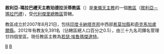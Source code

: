 {{Infobox Roman Catholic diocese
|Roman Catholic Diocese of = 敘利亞-瑪拉巴禮天主教<br>珀德拉沃蒂教區
|Latin name of diocese = Eparchia Bhadravathensis
|image = 
|caption = 
|location = [[印度|印度]]
|territory = [[卡納塔克邦|卡納塔克邦]]中西部
|population = 9,391
|rite = [[敘利亞－瑪拉巴禮教會|敘利亞－瑪拉巴禮]]
|patron = 
|province = 代利傑里
|established = 2007年
|cathedral = 
|co-cathedral =
|leadership =主教
|website =
|pope = 
|metropolitan = 
|ordinary = 若瑟·埃魯瑪傑達特
|coadjutor archbishop =
|coadjutor bishop =
|auxiliary =
|emeritus =
}}

'''敘利亞-瑪拉巴禮天主教珀德拉沃蒂教區'''（{{lang-la|Eparchia Bhadravathensis}}）是[[東儀天主教|東儀天主教]]的一個[[教區|教區]]（[[敘利亞－瑪拉巴禮教會|敘利亞－瑪拉巴禮]]），受[[敘利亞-瑪拉巴禮天主教代利傑里總教區|代利傑里總教區]]管轄。

教區成立於2007年8月21日，包括[[印度|印度]][[卡納塔克邦|卡納塔克邦]]中西部[[希莫加縣|希莫加縣]]和[[奇克馬加盧爾縣|奇克馬加盧爾縣]]。2012年有教友9,391名（佔轄區總人口百分之0.5），由三十九名司鐸名管理廿四個堂區。現任教區主教為[[若瑟·埃魯瑪傑達特|若瑟·埃魯瑪傑達特]]。

{{敘利亞-瑪拉巴禮天主教教區}}
[[Category:印度天主教教區|B]]
[[Category:敘利亞-瑪拉巴禮天主教教區|B]]